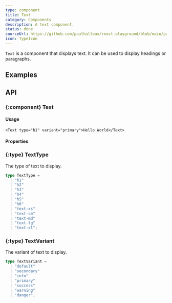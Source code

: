 ```yaml
---
type: component
title: Text
category: Components
description: A text component.
status: done
sourceUrl: https://github.com/paulhalleux/react-playground/blob/main/packages/playground/src/components/Text/Text.tsx
icon: TypeIcon
---
```


`Text` is a component that displays text. It can be used to display headings or paragraphs.

## Examples

<Example name="components/General/Text" />

## API

### \{:component} Text

#### Usage

```tsx
<Text type="h1" variant="primary">Hello World</Text>
```

#### Properties

<Properties component="Text" />

### \{:type} TextType

The type of text to display.

```ts
type TextType =
  | "h1"
  | "h2"
  | "h3"
  | "h4"
  | "h5"
  | "h6"
  | "text-xs"
  | "text-sm"
  | "text-md"
  | "text-lg"
  | "text-xl";
```

### \{:type} TextVariant

The variant of text to display.

```ts
type TextVariant =
  | "default"
  | "secondary"
  | "info"
  | "primary"
  | "success"
  | "warning"
  | "danger";
```
